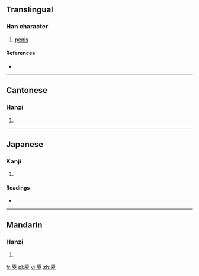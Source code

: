 ==Translingual==

===Han character===
{{Han char|rn=44|rad=尸|as=15|sn=18|four=7729<sub>6</sub>|canj=尸十大火 (SJKF)}}

# [[penis]]

====References====
* {{Han ref|kx=0304.030|dkj=07813|dj=0602.110|hdz=20982.010|uh=5C6A|ud=23658|bh=EFC3|bd=61379}}

----

==Cantonese==

===Hanzi===
{{yue-hanzi|jyut=|y=liu4}}

# {{defn|Cantonese|sort=尸15}}

----

==Japanese==

===Kanji===
{{ja-kanji|grade=|rs=尸15}}

# {{defn|Japanese|sort=尸15}}

====Readings====
* {{ja-readings|on=[[りょう]] (ryō)|kun=}}

----

==Mandarin==

===Hanzi===
{{cmn-hanzi|pin=[[liáo]] ([[liao2]])|wg=liao<sup>2</sup>}}

# {{defn|Mandarin|sort=尸15}}

[[fr:屪]]
[[pl:屪]]
[[vi:屪]]
[[zh:屪]]